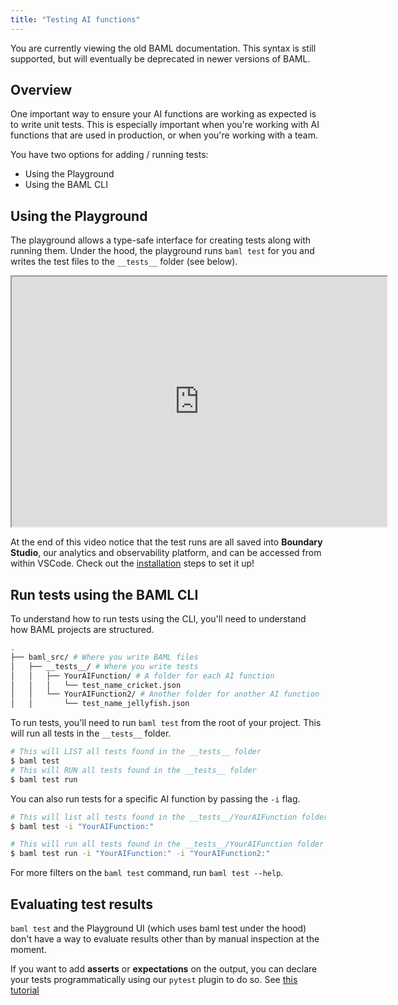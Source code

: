 ```yaml
---
title: "Testing AI functions"
---
```


<Warning>
    You are currently viewing the old BAML documentation. This syntax is still supported, but will eventually be deprecated in newer versions of BAML.
</Warning>


## Overview

One important way to ensure your AI functions are working as expected is to write unit tests. This is especially important when you're working with AI functions that are used in production, or when you're working with a team.

You have two options for adding / running tests:

- Using the Playground
- Using the BAML CLI

## Using the Playground

The playground allows a type-safe interface for creating tests along with running them.
Under the hood, the playground runs `baml test` for you and writes the test files to the `__tests__` folder (see below).

<iframe
  src="https://player.cloudinary.com/embed/?public_id=baml-playground&cloud_name=dn7wj4mr5"
  width="600"
  height="400"
  allow="autoplay; fullscreen; encrypted-media; picture-in-picture"
  allowFullScreen
></iframe>

At the end of this video notice that the test runs are all saved into **Boundary Studio**, our analytics and observability platform, and can be accessed from within VSCode. Check out the [installation](/v3/home/installation) steps to set it up!

## Run tests using the BAML CLI

To understand how to run tests using the CLI, you'll need to understand how BAML projects are structured.

```bash
.
├── baml_src/ # Where you write BAML files
│   ├── __tests__/ # Where you write tests
│   │   ├── YourAIFunction/ # A folder for each AI function
│   │   │   └── test_name_cricket.json
│   │   └── YourAIFunction2/ # Another folder for another AI function
│   │       └── test_name_jellyfish.json
```

To run tests, you'll need to run `baml test` from the root of your project. This will run all tests in the `__tests__` folder.

```bash
# This will LIST all tests found in the __tests__ folder
$ baml test
# This will RUN all tests found in the __tests__ folder
$ baml test run
```

You can also run tests for a specific AI function by passing the `-i` flag.

```bash
# This will list all tests found in the __tests__/YourAIFunction folder
$ baml test -i "YourAIFunction:"

# This will run all tests found in the __tests__/YourAIFunction folder
$ baml test run -i "YourAIFunction:" -i "YourAIFunction2:"
```

For more filters on the `baml test` command, run `baml test --help`.

## Evaluating test results

`baml test` and the Playground UI (which uses baml test under the hood) don't have a way to evaluate results other than by manual inspection at the moment.

If you want to add **asserts** or **expectations** on the output, you can declare your tests programmatically using our `pytest` plugin to do so.
See [this tutorial](/v3/syntax/testing/evaluators)